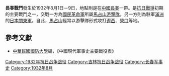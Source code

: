 {{Infobox Military Conflict|
campaign=|
image=|
caption=|
conflict=長春戰鬥|
date=1932年8月1日－9日|
place=[[中國|中國]][[中國東北|東北]][[長春|長春]]|
result=馬占山突襲長春，此後馬占山常攻打[[遼西|遼西]]、[[營口|營口]]等地|
combatant1=[[中華民國國民革命軍|中華民國國民革命軍]]（游擊隊）|
combatant2=日軍之中國派遣軍（[[關東軍|關東軍]]）| 
commander1=馬占山|
commander2=－|
strength1=8000|
strength2=20000|
casualties1=|
casualties2=|
}}
'''長春戰鬥'''發生於1932年8月1日－9日，地點則是在[[中國|中國]][[長春|長春]]一帶。是[[中國抗日戰爭|抗日戰爭]]初期的主要戰鬥之一，交戰一方為[[國民革命軍|國民革命軍]]所屬[[馬占山游擊隊|馬占山游擊隊]]，另一方則為駐軍[[滿洲|滿洲]]的[[日本|日本]][[關東軍|關東軍]]。自此，[[馬占山|馬占山]]經常以游擊隊形式攻打[[遼西|遼西]]、[[營口|營口]]等地。

==參考文獻==
*[[中華民國|中華民國]][[國防大學_(臺灣)|國防大學]]編，《中國現代軍事史主要戰役表》

[[Category:1932年抗日战争战役|Category:1932年抗日战争战役]]
[[Category:吉林抗日战争战役|Category:吉林抗日战争战役]]
[[Category:长春军事史|Category:长春军事史]]
[[Category:1932年8月|Category:1932年8月]]